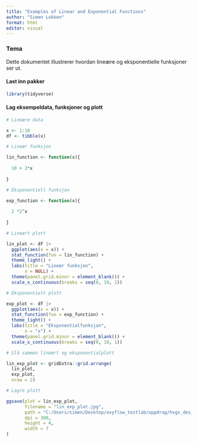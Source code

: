 ```yaml
---
title: "Examples of Linear and Exponential Functions"
author: "Simen Lokken"
format: html
editor: visual
---
```


### Tema

Dette dokumentet illustrerer hvordan lineære og eksponentielle funksjoner ser ut.

#### Last inn pakker

```r

library(tidyverse)
```

#### Lag eksempeldata, funksjoner og plott

```r

# Lineære data

x <- 1:10
df <- tibble(x)

# Lineær funksjon

lin_function <- function(x){
  
  10 + 2*x
  
}

# Eksponentiell funksjon

exp_function <- function(x){
  
  2 *2^x
  
}
```

```r

# Lineært plott

lin_plot <- df |> 
  ggplot(aes(x = x)) +
  stat_function(fun = lin_function) +
  theme_light() +
  labs(title = "Lineær funksjon",
       x = NULL) +
  theme(panel.grid.minor = element_blank()) +
  scale_x_continuous(breaks = seq(0, 10, 1))
```

```r

# Eksponentielt plott

exp_plot <- df |> 
  ggplot(aes(x = x)) +
  stat_function(fun = exp_function) +
  theme_light() +
  labs(title = "Eksponentialfunksjon",
       x = "x") +
  theme(panel.grid.minor = element_blank()) +
  scale_x_continuous(breaks = seq(0, 10, 1))
```

```r

# Slå sammen lineært og eksponentialplott

lin_exp_plot <- gridExtra::grid.arrange(
  lin_plot,
  exp_plot,
  nrow = 2)
```

```r

# Lagre plott

ggsave(plot = lin_exp_plot, 
       filename = "lin_exp_plot.jpg",
       path = "C:/Users/simen/Desktop/oxyflow_testlab/oppdrag/hvgs_des_2023/dataanalyse/hvgs/grafer",
       dpi = 300,
       height = 4,
       width = 7
)
```
